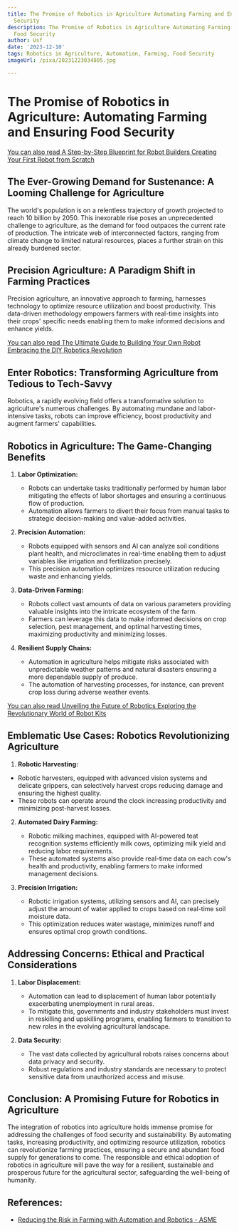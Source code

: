 ```yaml
---
title: The Promise of Robotics in Agriculture Automating Farming and Ensuring Food
  Security
description: The Promise of Robotics in Agriculture Automating Farming and Ensuring
  Food Security
author: Usf
date: '2023-12-10'
tags: Robotics in Agriculture, Automation, Farming, Food Security
imageUrl: /pixa/20231223034805.jpg

---
```

# **The Promise of Robotics in Agriculture: Automating Farming and Ensuring  Food Security**

[You can  also  read A Step-by-Step Blueprint for Robot Builders Creating Your First Robot from Scratch](A%20Step-by-Step%20Blueprint%20for%20Robot%20Builders%20Creating%20Your%20First%20Robot%20from%20Scratch)


## **The  Ever-Growing  Demand  for Sustenance: A Looming Challenge for Agriculture**
The world's population is on a relentless trajectory of growth projected  to reach 10 billion by 2050. This inexorable rise poses an unprecedented  challenge  to agriculture, as the demand for food outpaces the current rate  of production. The intricate web of interconnected factors,  ranging from climate change to limited natural resources, places a further strain on  this already burdened sector.

## **Precision Agriculture: A Paradigm  Shift in Farming Practices**
Precision  agriculture, an innovative approach to farming, harnesses technology to optimize resource  utilization and boost productivity. This data-driven methodology empowers farmers with real-time insights into their crops' specific  needs enabling them to make informed decisions and enhance yields.

[You can also read The Ultimate Guide to Building Your Own Robot Embracing the DIY Robotics Revolution](The%20Ultimate%20Guide%20to%20Building%20Your%20Own%20Robot%20Embracing%20the%20DIY%20Robotics%20Revolution)


## **Enter Robotics: Transforming  Agriculture from Tedious to Tech-Savvy**
Robotics, a  rapidly evolving field offers a transformative solution to agriculture's numerous challenges. By automating mundane and labor-intensive tasks, robots can improve efficiency, boost  productivity and  augment farmers' capabilities.

## **Robotics in Agriculture: The Game-Changing Benefits**

1. **Labor  Optimization:**
   - Robots can undertake tasks traditionally performed by human labor mitigating the effects of labor shortages and ensuring a continuous flow of production.
   - Automation  allows farmers  to divert their focus from  manual tasks to strategic  decision-making and value-added activities.

2. **Precision Automation:**
   - Robots equipped with sensors and AI can analyze soil  conditions plant health, and  microclimates in real-time  enabling them to  adjust variables like  irrigation and fertilization precisely.
   - This precision automation optimizes resource  utilization reducing waste and enhancing yields.

3. **Data-Driven  Farming:**
   - Robots collect vast amounts of data on various parameters  providing valuable insights into the intricate ecosystem of the farm.
    -  Farmers can leverage this data to make informed  decisions on crop selection, pest management, and optimal harvesting  times, maximizing productivity and minimizing losses.

4. **Resilient Supply Chains:**
    - Automation in agriculture helps mitigate  risks associated with unpredictable weather patterns and natural disasters ensuring a more dependable supply of produce.
    - The automation of harvesting processes, for instance, can prevent crop loss during adverse weather events.

[You can also read Unveiling the Future of Robotics  Exploring the Revolutionary World of Robot Kits](Unveiling%20the%20Future%20of%20Robotics%20Exploring%20the%20Revolutionary%20World%20of%20Robot%20Kits)


## **Emblematic Use Cases:  Robotics Revolutionizing Agriculture**

1.  **Robotic Harvesting:**
   - Robotic harvesters, equipped with advanced vision systems and delicate grippers, can  selectively harvest crops reducing damage and ensuring the highest quality.
   - These robots can  operate around the clock increasing productivity and minimizing post-harvest losses.

2. **Automated Dairy Farming:**
   - Robotic  milking machines, equipped with AI-powered teat recognition systems efficiently milk cows, optimizing milk yield and reducing labor requirements.
   - These automated systems also provide real-time data on each cow's health and productivity, enabling farmers to  make informed management decisions.

3. **Precision Irrigation:**
   - Robotic irrigation systems, utilizing sensors and AI, can  precisely adjust the amount of water applied to crops based on real-time soil moisture data.
   -  This optimization reduces water  wastage,  minimizes runoff and ensures optimal crop growth conditions.

## **Addressing  Concerns: Ethical and Practical Considerations**

1. **Labor Displacement:**
   - Automation can lead to displacement of  human labor potentially exacerbating unemployment in rural areas.
   - To mitigate this, governments  and industry stakeholders must  invest in reskilling and upskilling programs, enabling farmers to transition to  new roles in the  evolving agricultural landscape.

2. **Data Security:**
   - The vast data collected by agricultural robots raises concerns about  data privacy  and security.
   - Robust regulations and industry standards are necessary to protect sensitive data from unauthorized access  and misuse.

##  **Conclusion: A Promising Future for Robotics in  Agriculture**
The integration of robotics into agriculture  holds immense promise  for addressing the challenges of food  security  and sustainability. By automating tasks, increasing productivity, and optimizing resource utilization, robotics can revolutionize  farming practices, ensuring a secure and abundant food supply for generations to  come. The  responsible and ethical adoption  of robotics in agriculture will pave the way for a resilient, sustainable and prosperous  future for the agricultural sector, safeguarding the well-being of humanity.

## References:
- [Reducing the Risk in Farming with Automation and Robotics - ASME](https://www.asme.org/topics-resources/content/automating-the-risk-out-of-farming)
